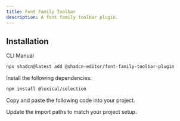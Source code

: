 ```yaml
---
title: Font Family Toolbar
description: A font family toolbar plugin.
---
```


<ComponentPreview
  name="font-family-toolbar-plugin-demo"
  className="[&_.preview>[data-orientation=vertical]]:sm:max-w-[70%]"
  description="A font family toolbar plugin"
/>

## Installation

<Tabs defaultValue="cli">

<TabsList>
  <TabsTrigger value="cli">CLI</TabsTrigger>
  <TabsTrigger value="manual">Manual</TabsTrigger>
</TabsList>

<TabsContent value="cli">

```bash
npx shadcn@latest add @shadcn-editor/font-family-toolbar-plugin
```

</TabsContent>

<TabsContent value="manual">

<Steps>

<Step>Install the following dependencies:</Step>

```bash
npm install @lexical/selection
```

<Step>Copy and paste the following code into your project.</Step>

<ComponentSource name="font-family-toolbar-plugin" />

<Step>Update the import paths to match your project setup.</Step>

</Steps>

</TabsContent>

</Tabs>
